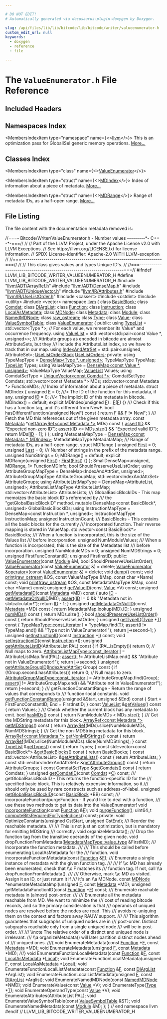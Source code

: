 ```yaml
---

# DO NOT EDIT!
# Automatically generated via docusaurus-plugin-doxygen by Doxygen.

slug: /api/files/lib/lib/bitcode/lib/bitcode/writer/valueenumerator-h
custom_edit_url: null
keywords:
  - doxygen
  - reference
  - file

---
```





# The `ValueEnumerator.h` File Reference

<DoxygenPage pluginConfig={pluginConfig}>



## Included Headers

<IncludesList>
<IncludesListItem
  filePath="llvm/ADT/ArrayRef.h"
  permalink="/docs/api/files/include/include/llvm/include/llvm/adt/arrayref-h"
  isLocal="true" />
<IncludesListItem
  filePath="llvm/ADT/DenseMap.h"
  permalink="/docs/api/files/include/include/llvm/include/llvm/adt/densemap-h"
  isLocal="true" />
<IncludesListItem
  filePath="llvm/ADT/UniqueVector.h"
  permalink="/docs/api/files/include/include/llvm/include/llvm/adt/uniquevector-h"
  isLocal="true" />
<IncludesListItem
  filePath="llvm/IR/Attributes.h"
  permalink="/docs/api/files/include/include/llvm/include/llvm/ir/attributes-h"
  isLocal="true" />
<IncludesListItem
  filePath="llvm/IR/UseListOrder.h"
  permalink="/docs/api/files/include/include/llvm/include/llvm/ir/uselistorder-h"
  isLocal="true" />
<IncludesListItem
  filePath="cassert"
  permalink=""
  isLocal="false" />
<IncludesListItem
  filePath="cstdint"
  permalink=""
  isLocal="false" />
<IncludesListItem
  filePath="utility"
  permalink=""
  isLocal="false" />
<IncludesListItem
  filePath="vector"
  permalink=""
  isLocal="false" />
</IncludesList>

## Namespaces Index

<MembersIndex>

<MembersIndexItem
  type="namespace"
  name={<><a href="/docs/api/namespaces/llvm">llvm</a></>}>
This is an optimization pass for GlobalISel generic memory operations. <a href="/docs/api/namespaces/llvm/#details">More...</a>
</MembersIndexItem>

</MembersIndex>

## Classes Index

<MembersIndex>

<MembersIndexItem
  type="class"
  name={<><a href="/docs/api/classes/llvm/valueenumerator">ValueEnumerator</a></>}>
</MembersIndexItem>

<MembersIndexItem
  type="struct"
  name={<><a href="/docs/api/structs/llvm/valueenumerator/mdindex">MDIndex</a></>}>
Index of information about a piece of metadata. <a href="/docs/api/structs/llvm/valueenumerator/mdindex/#details">More...</a>
</MembersIndexItem>

<MembersIndexItem
  type="struct"
  name={<><a href="/docs/api/structs/llvm/valueenumerator/mdrange">MDRange</a></>}>
Range of metadata IDs, as a half-open range. <a href="/docs/api/structs/llvm/valueenumerator/mdrange/#details">More...</a>
</MembersIndexItem>

</MembersIndex>


## File Listing

The file content with the documentation metadata removed is:

<ProgramListing>

<Link id="l00001" /><CodeLine lineNumber="1"><Highlight kind="comment">//===- Bitcode/Writer/ValueEnumerator.h - Number values ---------&#42;- C++ -&#42;-===//</Highlight><Highlight kind="normal"></Highlight></CodeLine>
<Link id="l00002" /><CodeLine lineNumber="2"><Highlight kind="normal"></Highlight><Highlight kind="comment">//</Highlight><Highlight kind="normal"></Highlight></CodeLine>
<Link id="l00003" /><CodeLine lineNumber="3"><Highlight kind="normal"></Highlight><Highlight kind="comment">// Part of the LLVM Project, under the Apache License v2.0 with LLVM Exceptions.</Highlight><Highlight kind="normal"></Highlight></CodeLine>
<Link id="l00004" /><CodeLine lineNumber="4"><Highlight kind="normal"></Highlight><Highlight kind="comment">// See https://llvm.org/LICENSE.txt for license information.</Highlight><Highlight kind="normal"></Highlight></CodeLine>
<Link id="l00005" /><CodeLine lineNumber="5"><Highlight kind="normal"></Highlight><Highlight kind="comment">// SPDX-License-Identifier: Apache-2.0 WITH LLVM-exception</Highlight><Highlight kind="normal"></Highlight></CodeLine>
<Link id="l00006" /><CodeLine lineNumber="6"><Highlight kind="normal"></Highlight><Highlight kind="comment">//</Highlight><Highlight kind="normal"></Highlight></CodeLine>
<Link id="l00007" /><CodeLine lineNumber="7"><Highlight kind="normal"></Highlight><Highlight kind="comment">//===----------------------------------------------------------------------===//</Highlight><Highlight kind="normal"></Highlight></CodeLine>
<Link id="l00008" /><CodeLine lineNumber="8"><Highlight kind="normal"></Highlight><Highlight kind="comment">//</Highlight><Highlight kind="normal"></Highlight></CodeLine>
<Link id="l00009" /><CodeLine lineNumber="9"><Highlight kind="normal"></Highlight><Highlight kind="comment">// This class gives values and types Unique ID&#39;s.</Highlight><Highlight kind="normal"></Highlight></CodeLine>
<Link id="l00010" /><CodeLine lineNumber="10"><Highlight kind="normal"></Highlight><Highlight kind="comment">//</Highlight><Highlight kind="normal"></Highlight></CodeLine>
<Link id="l00011" /><CodeLine lineNumber="11"><Highlight kind="normal"></Highlight><Highlight kind="comment">//===----------------------------------------------------------------------===//</Highlight><Highlight kind="normal"></Highlight></CodeLine>
<Link id="l00012" /><CodeLine lineNumber="12"><Highlight kind="normal"></Highlight></CodeLine>
<Link id="l00013" /><CodeLine lineNumber="13"><Highlight kind="normal"></Highlight><Highlight kind="preprocessor">#ifndef LLVM&#95;LIB&#95;BITCODE&#95;WRITER&#95;VALUEENUMERATOR&#95;H</Highlight><Highlight kind="normal"></Highlight></CodeLine>
<Link id="l00014" /><CodeLine lineNumber="14"><Highlight kind="normal"></Highlight><Highlight kind="preprocessor">#define LLVM&#95;LIB&#95;BITCODE&#95;WRITER&#95;VALUEENUMERATOR&#95;H</Highlight><Highlight kind="normal"></Highlight></CodeLine>
<Link id="l00015" /><CodeLine lineNumber="15"><Highlight kind="normal"></Highlight></CodeLine>
<Link id="l00016" /><CodeLine lineNumber="16"><Highlight kind="normal"></Highlight><Highlight kind="preprocessor">#include &quot;<a href="/docs/api/files/include/include/llvm/include/llvm/adt/arrayref-h">llvm/ADT/ArrayRef.h</a>&quot;</Highlight><Highlight kind="normal"></Highlight></CodeLine>
<Link id="l00017" /><CodeLine lineNumber="17"><Highlight kind="normal"></Highlight><Highlight kind="preprocessor">#include &quot;<a href="/docs/api/files/include/include/llvm/include/llvm/adt/densemap-h">llvm/ADT/DenseMap.h</a>&quot;</Highlight><Highlight kind="normal"></Highlight></CodeLine>
<Link id="l00018" /><CodeLine lineNumber="18"><Highlight kind="normal"></Highlight><Highlight kind="preprocessor">#include &quot;<a href="/docs/api/files/include/include/llvm/include/llvm/adt/uniquevector-h">llvm/ADT/UniqueVector.h</a>&quot;</Highlight><Highlight kind="normal"></Highlight></CodeLine>
<Link id="l00019" /><CodeLine lineNumber="19"><Highlight kind="normal"></Highlight><Highlight kind="preprocessor">#include &quot;<a href="/docs/api/files/include/include/llvm/include/llvm/ir/attributes-h">llvm/IR/Attributes.h</a>&quot;</Highlight><Highlight kind="normal"></Highlight></CodeLine>
<Link id="l00020" /><CodeLine lineNumber="20"><Highlight kind="normal"></Highlight><Highlight kind="preprocessor">#include &quot;<a href="/docs/api/files/include/include/llvm/include/llvm/ir/uselistorder-h">llvm/IR/UseListOrder.h</a>&quot;</Highlight><Highlight kind="normal"></Highlight></CodeLine>
<Link id="l00021" /><CodeLine lineNumber="21"><Highlight kind="normal"></Highlight><Highlight kind="preprocessor">#include &lt;cassert&gt;</Highlight><Highlight kind="normal"></Highlight></CodeLine>
<Link id="l00022" /><CodeLine lineNumber="22"><Highlight kind="normal"></Highlight><Highlight kind="preprocessor">#include &lt;cstdint&gt;</Highlight><Highlight kind="normal"></Highlight></CodeLine>
<Link id="l00023" /><CodeLine lineNumber="23"><Highlight kind="normal"></Highlight><Highlight kind="preprocessor">#include &lt;utility&gt;</Highlight><Highlight kind="normal"></Highlight></CodeLine>
<Link id="l00024" /><CodeLine lineNumber="24"><Highlight kind="normal"></Highlight><Highlight kind="preprocessor">#include &lt;vector&gt;</Highlight><Highlight kind="normal"></Highlight></CodeLine>
<Link id="l00025" /><CodeLine lineNumber="25"><Highlight kind="normal"></Highlight></CodeLine>
<Link id="l00026" /><CodeLine lineNumber="26"><Highlight kind="normal"></Highlight><Highlight kind="keyword">namespace </Highlight><Highlight kind="normal"><a href="/docs/api/namespaces/llvm">llvm</a> &#123;</Highlight></CodeLine>
<Link id="l00027" /><CodeLine lineNumber="27"><Highlight kind="normal"></Highlight></CodeLine>
<Link id="l00028" /><CodeLine lineNumber="28"><Highlight kind="normal"></Highlight><Highlight kind="keyword">class </Highlight><Highlight kind="normal"><a href="/docs/api/classes/llvm/basicblock">BasicBlock</a>;</Highlight></CodeLine>
<Link id="l00029" /><CodeLine lineNumber="29"><Highlight kind="normal"></Highlight><Highlight kind="keyword">class </Highlight><Highlight kind="normal"><a href="/docs/api/classes/llvm/comdat">Comdat</a>;</Highlight></CodeLine>
<Link id="l00030" /><CodeLine lineNumber="30"><Highlight kind="normal"></Highlight><Highlight kind="keyword">class </Highlight><Highlight kind="normal"><a href="/docs/api/classes/llvm/diarglist">DIArgList</a>;</Highlight></CodeLine>
<Link id="l00031" /><CodeLine lineNumber="31"><Highlight kind="normal"></Highlight><Highlight kind="keyword">class </Highlight><Highlight kind="normal"><a href="/docs/api/classes/llvm/function">Function</a>;</Highlight></CodeLine>
<Link id="l00032" /><CodeLine lineNumber="32"><Highlight kind="normal"></Highlight><Highlight kind="keyword">class </Highlight><Highlight kind="normal"><a href="/docs/api/classes/llvm/instruction">Instruction</a>;</Highlight></CodeLine>
<Link id="l00033" /><CodeLine lineNumber="33"><Highlight kind="normal"></Highlight><Highlight kind="keyword">class </Highlight><Highlight kind="normal"><a href="/docs/api/classes/llvm/localasmetadata">LocalAsMetadata</a>;</Highlight></CodeLine>
<Link id="l00034" /><CodeLine lineNumber="34"><Highlight kind="normal"></Highlight><Highlight kind="keyword">class </Highlight><Highlight kind="normal"><a href="/docs/api/classes/llvm/mdnode">MDNode</a>;</Highlight></CodeLine>
<Link id="l00035" /><CodeLine lineNumber="35"><Highlight kind="normal"></Highlight><Highlight kind="keyword">class </Highlight><Highlight kind="normal"><a href="/docs/api/classes/llvm/metadata">Metadata</a>;</Highlight></CodeLine>
<Link id="l00036" /><CodeLine lineNumber="36"><Highlight kind="normal"></Highlight><Highlight kind="keyword">class </Highlight><Highlight kind="normal"><a href="/docs/api/classes/llvm/module">Module</a>;</Highlight></CodeLine>
<Link id="l00037" /><CodeLine lineNumber="37"><Highlight kind="normal"></Highlight><Highlight kind="keyword">class </Highlight><Highlight kind="normal"><a href="/docs/api/classes/llvm/namedmdnode">NamedMDNode</a>;</Highlight></CodeLine>
<Link id="l00038" /><CodeLine lineNumber="38"><Highlight kind="normal"></Highlight><Highlight kind="keyword">class </Highlight><Highlight kind="normal"><a href="/docs/api/classes/llvm/raw-ostream">raw&#95;ostream</a>;</Highlight></CodeLine>
<Link id="l00039" /><CodeLine lineNumber="39"><Highlight kind="normal"></Highlight><Highlight kind="keyword">class </Highlight><Highlight kind="normal"><a href="/docs/api/classes/llvm/type">Type</a>;</Highlight></CodeLine>
<Link id="l00040" /><CodeLine lineNumber="40"><Highlight kind="normal"></Highlight><Highlight kind="keyword">class </Highlight><Highlight kind="normal"><a href="/docs/api/classes/llvm/value">Value</a>;</Highlight></CodeLine>
<Link id="l00041" /><CodeLine lineNumber="41"><Highlight kind="normal"></Highlight><Highlight kind="keyword">class </Highlight><Highlight kind="normal"><a href="/docs/api/classes/llvm/valuesymboltable">ValueSymbolTable</a>;</Highlight></CodeLine>
<Link id="l00042" /><CodeLine lineNumber="42"><Highlight kind="normal"></Highlight></CodeLine>
<Link id="l00043" /><CodeLine lineNumber="43" lineLink="/docs/api/classes/llvm/valueenumerator"><Highlight kind="normal"></Highlight><Highlight kind="keyword">class </Highlight><Highlight kind="normal"><a href="/docs/api/classes/llvm/valueenumerator/#a943584f0c65b24cfb9cbbca6d86fa75a">ValueEnumerator</a> &#123;</Highlight></CodeLine>
<Link id="l00044" /><CodeLine lineNumber="44"><Highlight kind="normal"></Highlight><Highlight kind="keyword">public</Highlight><Highlight kind="normal">:</Highlight></CodeLine>
<Link id="l00045" /><CodeLine lineNumber="45" lineLink="/docs/api/classes/llvm/valueenumerator/#af1f12b99eeccb9b1dd4472bcefabad1b"><Highlight kind="normal">  </Highlight><Highlight kind="keyword">using </Highlight><Highlight kind="normal"><a href="/docs/api/classes/llvm/valueenumerator/#af1f12b99eeccb9b1dd4472bcefabad1b">TypeList</a> = std::vector&lt;Type &#42;&gt;;</Highlight></CodeLine>
<Link id="l00046" /><CodeLine lineNumber="46"><Highlight kind="normal"></Highlight></CodeLine>
<Link id="l00047" /><CodeLine lineNumber="47"><Highlight kind="normal">  </Highlight><Highlight kind="comment">// For each value, we remember its Value&#42; and occurrence frequency.</Highlight><Highlight kind="normal"></Highlight></CodeLine>
<Link id="l00048" /><CodeLine lineNumber="48" lineLink="/docs/api/classes/llvm/valueenumerator/#a0fe0a0018aa9c5260a799727afa6c079"><Highlight kind="normal">  </Highlight><Highlight kind="keyword">using </Highlight><Highlight kind="normal"><a href="/docs/api/classes/llvm/valueenumerator/#a0fe0a0018aa9c5260a799727afa6c079">ValueList</a> = std::vector&lt;std::pair&lt;const Value &#42;, unsigned&gt;&gt;;</Highlight></CodeLine>
<Link id="l00049" /><CodeLine lineNumber="49"><Highlight kind="normal"></Highlight><Highlight kind="comment"></Highlight></CodeLine>
<Link id="l00050" /><CodeLine lineNumber="50"><Highlight kind="comment">  /// Attribute groups as encoded in bitcode are almost AttributeSets, but they</Highlight></CodeLine>
<Link id="l00051" /><CodeLine lineNumber="51"><Highlight kind="comment">  /// include the AttributeList index, so we have to track that in our map.</Highlight><Highlight kind="normal"></Highlight></CodeLine>
<Link id="l00052" /><CodeLine lineNumber="52" lineLink="/docs/api/classes/llvm/valueenumerator/#af5fc71f83729ad4bf795aa0ef06b2e11"><Highlight kind="normal">  </Highlight><Highlight kind="keyword">using </Highlight><Highlight kind="normal"><a href="/docs/api/classes/llvm/valueenumerator/#af5fc71f83729ad4bf795aa0ef06b2e11">IndexAndAttrSet</a> = std::pair&lt;unsigned, AttributeSet&gt;;</Highlight></CodeLine>
<Link id="l00053" /><CodeLine lineNumber="53"><Highlight kind="normal"></Highlight></CodeLine>
<Link id="l00054" /><CodeLine lineNumber="54" lineLink="/docs/api/classes/llvm/valueenumerator/#a27e5f9f24424e3eb4c56c3531f51dad4"><Highlight kind="normal">  <a href="/docs/api/namespaces/llvm/#a9a43e3984f6c051e29ffdf7b92db894f">UseListOrderStack</a> <a href="/docs/api/classes/llvm/valueenumerator/#a27e5f9f24424e3eb4c56c3531f51dad4">UseListOrders</a>;</Highlight></CodeLine>
<Link id="l00055" /><CodeLine lineNumber="55"><Highlight kind="normal"></Highlight></CodeLine>
<Link id="l00056" /><CodeLine lineNumber="56"><Highlight kind="normal"></Highlight><Highlight kind="keyword">private</Highlight><Highlight kind="normal">:</Highlight></CodeLine>
<Link id="l00057" /><CodeLine lineNumber="57"><Highlight kind="normal">  </Highlight><Highlight kind="keyword">using </Highlight><Highlight kind="normal">TypeMapType = <a href="/docs/api/classes/llvm/densemap">DenseMap&lt;Type &#42;, unsigned&gt;</a>;</Highlight></CodeLine>
<Link id="l00058" /><CodeLine lineNumber="58"><Highlight kind="normal">  TypeMapType TypeMap;</Highlight></CodeLine>
<Link id="l00059" /><CodeLine lineNumber="59"><Highlight kind="normal">  <a href="/docs/api/classes/llvm/valueenumerator/#af1f12b99eeccb9b1dd4472bcefabad1b">TypeList</a> Types;</Highlight></CodeLine>
<Link id="l00060" /><CodeLine lineNumber="60"><Highlight kind="normal"></Highlight></CodeLine>
<Link id="l00061" /><CodeLine lineNumber="61"><Highlight kind="normal">  </Highlight><Highlight kind="keyword">using </Highlight><Highlight kind="normal">ValueMapType = <a href="/docs/api/classes/llvm/densemap">DenseMap&lt;const Value &#42;, unsigned&gt;</a>;</Highlight></CodeLine>
<Link id="l00062" /><CodeLine lineNumber="62"><Highlight kind="normal">  ValueMapType ValueMap;</Highlight></CodeLine>
<Link id="l00063" /><CodeLine lineNumber="63"><Highlight kind="normal">  <a href="/docs/api/classes/llvm/valueenumerator/#a0fe0a0018aa9c5260a799727afa6c079">ValueList</a> Values;</Highlight></CodeLine>
<Link id="l00064" /><CodeLine lineNumber="64"><Highlight kind="normal"></Highlight></CodeLine>
<Link id="l00065" /><CodeLine lineNumber="65"><Highlight kind="normal">  </Highlight><Highlight kind="keyword">using </Highlight><Highlight kind="normal">ComdatSetType = <a href="/docs/api/classes/llvm/uniquevector">UniqueVector&lt;const Comdat &#42;&gt;</a>;</Highlight></CodeLine>
<Link id="l00066" /><CodeLine lineNumber="66"><Highlight kind="normal">  ComdatSetType Comdats;</Highlight></CodeLine>
<Link id="l00067" /><CodeLine lineNumber="67"><Highlight kind="normal"></Highlight></CodeLine>
<Link id="l00068" /><CodeLine lineNumber="68"><Highlight kind="normal">  std::vector&lt;const Metadata &#42;&gt; MDs;</Highlight></CodeLine>
<Link id="l00069" /><CodeLine lineNumber="69"><Highlight kind="normal">  std::vector&lt;const Metadata &#42;&gt; FunctionMDs;</Highlight></CodeLine>
<Link id="l00070" /><CodeLine lineNumber="70"><Highlight kind="normal"></Highlight><Highlight kind="comment"></Highlight></CodeLine>
<Link id="l00071" /><CodeLine lineNumber="71"><Highlight kind="comment">  /// Index of information about a piece of metadata.</Highlight><Highlight kind="normal"></Highlight></CodeLine>
<Link id="l00072" /><CodeLine lineNumber="72"><Highlight kind="normal">  </Highlight><Highlight kind="keyword">struct </Highlight><Highlight kind="normal">MDIndex &#123;</Highlight></CodeLine>
<Link id="l00073" /><CodeLine lineNumber="73"><Highlight kind="normal">    </Highlight><Highlight kind="keywordtype">unsigned</Highlight><Highlight kind="normal"> <a href="/docs/api/files/lib/lib/support/md5-cpp/#a96d73bbd7af15cb1fc38c3f4a3bd82e9">F</a> = 0;  </Highlight><Highlight kind="comment">///&lt; The ID of the function for this metadata, if any.</Highlight><Highlight kind="normal"></Highlight></CodeLine>
<Link id="l00074" /><CodeLine lineNumber="74"><Highlight kind="normal">    </Highlight><Highlight kind="keywordtype">unsigned</Highlight><Highlight kind="normal"> <a href="/docs/api/namespaces/llvm/callingconv/#abdf8cf606905c10634e831390981b0ed">ID</a> = 0; </Highlight><Highlight kind="comment">///&lt; The implicit ID of this metadata in bitcode.</Highlight><Highlight kind="normal"></Highlight></CodeLine>
<Link id="l00075" /><CodeLine lineNumber="75"><Highlight kind="normal"></Highlight></CodeLine>
<Link id="l00076" /><CodeLine lineNumber="76"><Highlight kind="normal">    MDIndex() = </Highlight><Highlight kind="keywordflow">default</Highlight><Highlight kind="normal">;</Highlight></CodeLine>
<Link id="l00077" /><CodeLine lineNumber="77"><Highlight kind="normal">    </Highlight><Highlight kind="keyword">explicit</Highlight><Highlight kind="normal"> MDIndex(</Highlight><Highlight kind="keywordtype">unsigned</Highlight><Highlight kind="normal"> <a href="/docs/api/files/lib/lib/support/md5-cpp/#a96d73bbd7af15cb1fc38c3f4a3bd82e9">F</a>) : <a href="/docs/api/files/lib/lib/support/md5-cpp/#a96d73bbd7af15cb1fc38c3f4a3bd82e9">F</a>(<a href="/docs/api/files/lib/lib/support/md5-cpp/#a96d73bbd7af15cb1fc38c3f4a3bd82e9">F</a>) &#123;&#125;</Highlight></CodeLine>
<Link id="l00078" /><CodeLine lineNumber="78"><Highlight kind="normal"></Highlight><Highlight kind="comment"></Highlight></CodeLine>
<Link id="l00079" /><CodeLine lineNumber="79"><Highlight kind="comment">    /// Check if this has a function tag, and it&#39;s different from NewF.</Highlight><Highlight kind="normal"></Highlight></CodeLine>
<Link id="l00080" /><CodeLine lineNumber="80"><Highlight kind="normal">    </Highlight><Highlight kind="keywordtype">bool</Highlight><Highlight kind="normal"> hasDifferentFunction(</Highlight><Highlight kind="keywordtype">unsigned</Highlight><Highlight kind="normal"> NewF)</Highlight><Highlight kind="keyword"> const </Highlight><Highlight kind="normal">&#123; </Highlight><Highlight kind="keywordflow">return</Highlight><Highlight kind="normal"> <a href="/docs/api/files/lib/lib/support/md5-cpp/#a96d73bbd7af15cb1fc38c3f4a3bd82e9">F</a> &amp;&amp; <a href="/docs/api/files/lib/lib/support/md5-cpp/#a96d73bbd7af15cb1fc38c3f4a3bd82e9">F</a> != NewF; &#125;</Highlight></CodeLine>
<Link id="l00081" /><CodeLine lineNumber="81"><Highlight kind="normal"></Highlight><Highlight kind="comment"></Highlight></CodeLine>
<Link id="l00082" /><CodeLine lineNumber="82"><Highlight kind="comment">    /// Fetch the MD this references out of the given metadata array.</Highlight><Highlight kind="normal"></Highlight></CodeLine>
<Link id="l00083" /><CodeLine lineNumber="83"><Highlight kind="normal">    </Highlight><Highlight kind="keyword">const</Highlight><Highlight kind="normal"> <a href="/docs/api/classes/llvm/metadata">Metadata</a> &#42;<a href="/docs/api/namespaces/llvm/#a73257f51950d9ea50955e3fb9c724a25">get</a>(<a href="/docs/api/classes/llvm/arrayref">ArrayRef&lt;const Metadata &#42;&gt;</a> MDs)</Highlight><Highlight kind="keyword"> const </Highlight><Highlight kind="normal">&#123;</Highlight></CodeLine>
<Link id="l00084" /><CodeLine lineNumber="84"><Highlight kind="normal">      <a href="/docs/api/files/lib/lib/target/lib/target/amdgpu/silowercontrolflow-cpp/#a4868c5d81c5ccc98c47aeab6244346a0">assert</a>(<a href="/docs/api/namespaces/llvm/callingconv/#abdf8cf606905c10634e831390981b0ed">ID</a> &amp;&amp; </Highlight><Highlight kind="stringliteral">&quot;Expected non-zero ID&quot;</Highlight><Highlight kind="normal">);</Highlight></CodeLine>
<Link id="l00085" /><CodeLine lineNumber="85"><Highlight kind="normal">      <a href="/docs/api/files/lib/lib/target/lib/target/amdgpu/silowercontrolflow-cpp/#a4868c5d81c5ccc98c47aeab6244346a0">assert</a>(<a href="/docs/api/namespaces/llvm/callingconv/#abdf8cf606905c10634e831390981b0ed">ID</a> &lt;= MDs.size() &amp;&amp; </Highlight><Highlight kind="stringliteral">&quot;Expected valid ID&quot;</Highlight><Highlight kind="normal">);</Highlight></CodeLine>
<Link id="l00086" /><CodeLine lineNumber="86"><Highlight kind="normal">      </Highlight><Highlight kind="keywordflow">return</Highlight><Highlight kind="normal"> MDs&#91;<a href="/docs/api/namespaces/llvm/callingconv/#abdf8cf606905c10634e831390981b0ed">ID</a> - 1&#93;;</Highlight></CodeLine>
<Link id="l00087" /><CodeLine lineNumber="87"><Highlight kind="normal">    &#125;</Highlight></CodeLine>
<Link id="l00088" /><CodeLine lineNumber="88"><Highlight kind="normal">  &#125;;</Highlight></CodeLine>
<Link id="l00089" /><CodeLine lineNumber="89"><Highlight kind="normal"></Highlight></CodeLine>
<Link id="l00090" /><CodeLine lineNumber="90"><Highlight kind="normal">  </Highlight><Highlight kind="keyword">using </Highlight><Highlight kind="normal">MetadataMapType = <a href="/docs/api/classes/llvm/densemap">DenseMap&lt;const Metadata &#42;, MDIndex&gt;</a>;</Highlight></CodeLine>
<Link id="l00091" /><CodeLine lineNumber="91"><Highlight kind="normal">  MetadataMapType MetadataMap;</Highlight></CodeLine>
<Link id="l00092" /><CodeLine lineNumber="92"><Highlight kind="normal"></Highlight><Highlight kind="comment"></Highlight></CodeLine>
<Link id="l00093" /><CodeLine lineNumber="93"><Highlight kind="comment">  /// Range of metadata IDs, as a half-open range.</Highlight><Highlight kind="normal"></Highlight></CodeLine>
<Link id="l00094" /><CodeLine lineNumber="94"><Highlight kind="normal">  </Highlight><Highlight kind="keyword">struct </Highlight><Highlight kind="normal">MDRange &#123;</Highlight></CodeLine>
<Link id="l00095" /><CodeLine lineNumber="95"><Highlight kind="normal">    </Highlight><Highlight kind="keywordtype">unsigned</Highlight><Highlight kind="normal"> <a href="/docs/api/namespaces/llvm/#a9eb4f5b98b70ee4fab9614ed58282c1fa7fb55ed0b7a30342ba6da306428cae04">First</a> = 0;</Highlight></CodeLine>
<Link id="l00096" /><CodeLine lineNumber="96"><Highlight kind="normal">    </Highlight><Highlight kind="keywordtype">unsigned</Highlight><Highlight kind="normal"> <a href="/docs/api/namespaces/llvm/#ac10d13c57a7adf4a1f140afd5321309bad55b30607c2a9a2616347d6edb789f6b">Last</a> = 0;</Highlight></CodeLine>
<Link id="l00097" /><CodeLine lineNumber="97"><Highlight kind="normal"></Highlight><Highlight kind="comment"></Highlight></CodeLine>
<Link id="l00098" /><CodeLine lineNumber="98"><Highlight kind="comment">    /// Number of strings in the prefix of the metadata range.</Highlight><Highlight kind="normal"></Highlight></CodeLine>
<Link id="l00099" /><CodeLine lineNumber="99"><Highlight kind="normal">    </Highlight><Highlight kind="keywordtype">unsigned</Highlight><Highlight kind="normal"> NumStrings = 0;</Highlight></CodeLine>
<Link id="l00100" /><CodeLine lineNumber="100"><Highlight kind="normal"></Highlight></CodeLine>
<Link id="l00101" /><CodeLine lineNumber="101"><Highlight kind="normal">    MDRange() = </Highlight><Highlight kind="keywordflow">default</Highlight><Highlight kind="normal">;</Highlight></CodeLine>
<Link id="l00102" /><CodeLine lineNumber="102"><Highlight kind="normal">    </Highlight><Highlight kind="keyword">explicit</Highlight><Highlight kind="normal"> MDRange(</Highlight><Highlight kind="keywordtype">unsigned</Highlight><Highlight kind="normal"> <a href="/docs/api/namespaces/llvm/#a9eb4f5b98b70ee4fab9614ed58282c1fa7fb55ed0b7a30342ba6da306428cae04">First</a>) : <a href="/docs/api/namespaces/llvm/#a9eb4f5b98b70ee4fab9614ed58282c1fa7fb55ed0b7a30342ba6da306428cae04">First</a>(<a href="/docs/api/namespaces/llvm/#a9eb4f5b98b70ee4fab9614ed58282c1fa7fb55ed0b7a30342ba6da306428cae04">First</a>) &#123;&#125;</Highlight></CodeLine>
<Link id="l00103" /><CodeLine lineNumber="103"><Highlight kind="normal">  &#125;;</Highlight></CodeLine>
<Link id="l00104" /><CodeLine lineNumber="104"><Highlight kind="normal">  SmallDenseMap&lt;unsigned, MDRange, 1&gt; FunctionMDInfo;</Highlight></CodeLine>
<Link id="l00105" /><CodeLine lineNumber="105"><Highlight kind="normal"></Highlight></CodeLine>
<Link id="l00106" /><CodeLine lineNumber="106"><Highlight kind="normal">  </Highlight><Highlight kind="keywordtype">bool</Highlight><Highlight kind="normal"> ShouldPreserveUseListOrder;</Highlight></CodeLine>
<Link id="l00107" /><CodeLine lineNumber="107"><Highlight kind="normal"></Highlight></CodeLine>
<Link id="l00108" /><CodeLine lineNumber="108"><Highlight kind="normal">  </Highlight><Highlight kind="keyword">using </Highlight><Highlight kind="normal">AttributeGroupMapType = DenseMap&lt;IndexAndAttrSet, unsigned&gt;;</Highlight></CodeLine>
<Link id="l00109" /><CodeLine lineNumber="109"><Highlight kind="normal">  AttributeGroupMapType AttributeGroupMap;</Highlight></CodeLine>
<Link id="l00110" /><CodeLine lineNumber="110"><Highlight kind="normal">  std::vector&lt;IndexAndAttrSet&gt; AttributeGroups;</Highlight></CodeLine>
<Link id="l00111" /><CodeLine lineNumber="111"><Highlight kind="normal"></Highlight></CodeLine>
<Link id="l00112" /><CodeLine lineNumber="112"><Highlight kind="normal">  </Highlight><Highlight kind="keyword">using </Highlight><Highlight kind="normal">AttributeListMapType = DenseMap&lt;AttributeList, unsigned&gt;;</Highlight></CodeLine>
<Link id="l00113" /><CodeLine lineNumber="113"><Highlight kind="normal">  AttributeListMapType AttributeListMap;</Highlight></CodeLine>
<Link id="l00114" /><CodeLine lineNumber="114"><Highlight kind="normal">  std::vector&lt;AttributeList&gt; AttributeLists;</Highlight></CodeLine>
<Link id="l00115" /><CodeLine lineNumber="115"><Highlight kind="normal"></Highlight><Highlight kind="comment"></Highlight></CodeLine>
<Link id="l00116" /><CodeLine lineNumber="116"><Highlight kind="comment">  /// GlobalBasicBlockIDs - This map memoizes the basic block ID&#39;s referenced by</Highlight></CodeLine>
<Link id="l00117" /><CodeLine lineNumber="117"><Highlight kind="comment">  /// the &quot;getGlobalBasicBlockID&quot; method.</Highlight><Highlight kind="normal"></Highlight></CodeLine>
<Link id="l00118" /><CodeLine lineNumber="118"><Highlight kind="normal">  </Highlight><Highlight kind="keyword">mutable</Highlight><Highlight kind="normal"> DenseMap&lt;const BasicBlock&#42;, unsigned&gt; GlobalBasicBlockIDs;</Highlight></CodeLine>
<Link id="l00119" /><CodeLine lineNumber="119"><Highlight kind="normal"></Highlight></CodeLine>
<Link id="l00120" /><CodeLine lineNumber="120"><Highlight kind="normal">  </Highlight><Highlight kind="keyword">using </Highlight><Highlight kind="normal">InstructionMapType = DenseMap&lt;const Instruction &#42;, unsigned&gt;;</Highlight></CodeLine>
<Link id="l00121" /><CodeLine lineNumber="121"><Highlight kind="normal">  InstructionMapType InstructionMap;</Highlight></CodeLine>
<Link id="l00122" /><CodeLine lineNumber="122"><Highlight kind="normal">  </Highlight><Highlight kind="keywordtype">unsigned</Highlight><Highlight kind="normal"> InstructionCount;</Highlight></CodeLine>
<Link id="l00123" /><CodeLine lineNumber="123"><Highlight kind="normal"></Highlight><Highlight kind="comment"></Highlight></CodeLine>
<Link id="l00124" /><CodeLine lineNumber="124"><Highlight kind="comment">  /// BasicBlocks - This contains all the basic blocks for the currently</Highlight></CodeLine>
<Link id="l00125" /><CodeLine lineNumber="125"><Highlight kind="comment">  /// incorporated function.  Their reverse mapping is stored in ValueMap.</Highlight><Highlight kind="normal"></Highlight></CodeLine>
<Link id="l00126" /><CodeLine lineNumber="126"><Highlight kind="normal">  std::vector&lt;const BasicBlock&#42;&gt; BasicBlocks;</Highlight></CodeLine>
<Link id="l00127" /><CodeLine lineNumber="127"><Highlight kind="normal"></Highlight><Highlight kind="comment"></Highlight></CodeLine>
<Link id="l00128" /><CodeLine lineNumber="128"><Highlight kind="comment">  /// When a function is incorporated, this is the size of the Values list</Highlight></CodeLine>
<Link id="l00129" /><CodeLine lineNumber="129"><Highlight kind="comment">  /// before incorporation.</Highlight><Highlight kind="normal"></Highlight></CodeLine>
<Link id="l00130" /><CodeLine lineNumber="130"><Highlight kind="normal">  </Highlight><Highlight kind="keywordtype">unsigned</Highlight><Highlight kind="normal"> NumModuleValues;</Highlight></CodeLine>
<Link id="l00131" /><CodeLine lineNumber="131"><Highlight kind="normal"></Highlight><Highlight kind="comment"></Highlight></CodeLine>
<Link id="l00132" /><CodeLine lineNumber="132"><Highlight kind="comment">  /// When a function is incorporated, this is the size of the Metadatas list</Highlight></CodeLine>
<Link id="l00133" /><CodeLine lineNumber="133"><Highlight kind="comment">  /// before incorporation.</Highlight><Highlight kind="normal"></Highlight></CodeLine>
<Link id="l00134" /><CodeLine lineNumber="134"><Highlight kind="normal">  </Highlight><Highlight kind="keywordtype">unsigned</Highlight><Highlight kind="normal"> NumModuleMDs = 0;</Highlight></CodeLine>
<Link id="l00135" /><CodeLine lineNumber="135"><Highlight kind="normal">  </Highlight><Highlight kind="keywordtype">unsigned</Highlight><Highlight kind="normal"> NumMDStrings = 0;</Highlight></CodeLine>
<Link id="l00136" /><CodeLine lineNumber="136"><Highlight kind="normal"></Highlight></CodeLine>
<Link id="l00137" /><CodeLine lineNumber="137"><Highlight kind="normal">  </Highlight><Highlight kind="keywordtype">unsigned</Highlight><Highlight kind="normal"> FirstFuncConstantID;</Highlight></CodeLine>
<Link id="l00138" /><CodeLine lineNumber="138"><Highlight kind="normal">  </Highlight><Highlight kind="keywordtype">unsigned</Highlight><Highlight kind="normal"> FirstInstID;</Highlight></CodeLine>
<Link id="l00139" /><CodeLine lineNumber="139"><Highlight kind="normal"></Highlight></CodeLine>
<Link id="l00140" /><CodeLine lineNumber="140"><Highlight kind="normal"></Highlight><Highlight kind="keyword">public</Highlight><Highlight kind="normal">:</Highlight></CodeLine>
<Link id="l00141" /><CodeLine lineNumber="141"><Highlight kind="normal">  <a href="/docs/api/classes/llvm/valueenumerator/#a943584f0c65b24cfb9cbbca6d86fa75a">ValueEnumerator</a>(</Highlight><Highlight kind="keyword">const</Highlight><Highlight kind="normal"> <a href="/docs/api/files/lib/lib/codegen/machinecheckdebugify-cpp/#a85892acfa8970627e9bd9c9815f15c25">Module</a> &amp;M, </Highlight><Highlight kind="keywordtype">bool</Highlight><Highlight kind="normal"> ShouldPreserveUseListOrder);</Highlight></CodeLine>
<Link id="l00142" /><CodeLine lineNumber="142" lineLink="/docs/api/classes/llvm/valueenumerator/#aa788a79a456b2782b6eb28355e60ed20"><Highlight kind="normal">  <a href="/docs/api/classes/llvm/valueenumerator/#aa788a79a456b2782b6eb28355e60ed20">ValueEnumerator</a>(</Highlight><Highlight kind="keyword">const</Highlight><Highlight kind="normal"> <a href="/docs/api/classes/llvm/valueenumerator/#a943584f0c65b24cfb9cbbca6d86fa75a">ValueEnumerator</a> &amp;) = </Highlight><Highlight kind="keyword">delete</Highlight><Highlight kind="normal">;</Highlight></CodeLine>
<Link id="l00143" /><CodeLine lineNumber="143" lineLink="/docs/api/classes/llvm/valueenumerator/#add3a39b068cffb1efce95ed3be2ca002"><Highlight kind="normal">  <a href="/docs/api/classes/llvm/valueenumerator/#a943584f0c65b24cfb9cbbca6d86fa75a">ValueEnumerator</a> &amp;<a href="/docs/api/classes/llvm/valueenumerator/#add3a39b068cffb1efce95ed3be2ca002">operator=</a>(</Highlight><Highlight kind="keyword">const</Highlight><Highlight kind="normal"> <a href="/docs/api/classes/llvm/valueenumerator/#a943584f0c65b24cfb9cbbca6d86fa75a">ValueEnumerator</a> &amp;) = </Highlight><Highlight kind="keyword">delete</Highlight><Highlight kind="normal">;</Highlight></CodeLine>
<Link id="l00144" /><CodeLine lineNumber="144"><Highlight kind="normal"></Highlight></CodeLine>
<Link id="l00145" /><CodeLine lineNumber="145"><Highlight kind="normal">  </Highlight><Highlight kind="keywordtype">void</Highlight><Highlight kind="normal"> <a href="/docs/api/classes/llvm/valueenumerator/#ab12a7ef156bf7b362cc00571276f2f1a">dump</a>() </Highlight><Highlight kind="keyword">const</Highlight><Highlight kind="normal">;</Highlight></CodeLine>
<Link id="l00146" /><CodeLine lineNumber="146"><Highlight kind="normal">  </Highlight><Highlight kind="keywordtype">void</Highlight><Highlight kind="normal"> <a href="/docs/api/classes/llvm/valueenumerator/#a29d1924e4ba18c2dcbb6af2582f889a3">print</a>(<a href="/docs/api/classes/llvm/raw-ostream">raw&#95;ostream</a> &amp;OS, </Highlight><Highlight kind="keyword">const</Highlight><Highlight kind="normal"> ValueMapType &amp;Map, </Highlight><Highlight kind="keyword">const</Highlight><Highlight kind="normal"> </Highlight><Highlight kind="keywordtype">char</Highlight><Highlight kind="normal"> &#42;Name) </Highlight><Highlight kind="keyword">const</Highlight><Highlight kind="normal">;</Highlight></CodeLine>
<Link id="l00147" /><CodeLine lineNumber="147"><Highlight kind="normal">  </Highlight><Highlight kind="keywordtype">void</Highlight><Highlight kind="normal"> <a href="/docs/api/classes/llvm/valueenumerator/#a29d1924e4ba18c2dcbb6af2582f889a3">print</a>(<a href="/docs/api/classes/llvm/raw-ostream">raw&#95;ostream</a> &amp;OS, </Highlight><Highlight kind="keyword">const</Highlight><Highlight kind="normal"> MetadataMapType &amp;Map,</Highlight></CodeLine>
<Link id="l00148" /><CodeLine lineNumber="148"><Highlight kind="normal">             </Highlight><Highlight kind="keyword">const</Highlight><Highlight kind="normal"> </Highlight><Highlight kind="keywordtype">char</Highlight><Highlight kind="normal"> &#42;Name) </Highlight><Highlight kind="keyword">const</Highlight><Highlight kind="normal">;</Highlight></CodeLine>
<Link id="l00149" /><CodeLine lineNumber="149"><Highlight kind="normal"></Highlight></CodeLine>
<Link id="l00150" /><CodeLine lineNumber="150"><Highlight kind="normal">  </Highlight><Highlight kind="keywordtype">unsigned</Highlight><Highlight kind="normal"> <a href="/docs/api/classes/llvm/valueenumerator/#aa8995efa03208a92f2a60121c5e1e4f7">getValueID</a>(</Highlight><Highlight kind="keyword">const</Highlight><Highlight kind="normal"> <a href="/docs/api/classes/llvm/value">Value</a> &#42;V) </Highlight><Highlight kind="keyword">const</Highlight><Highlight kind="normal">;</Highlight></CodeLine>
<Link id="l00151" /><CodeLine lineNumber="151"><Highlight kind="normal"></Highlight></CodeLine>
<Link id="l00152" /><CodeLine lineNumber="152" lineLink="/docs/api/classes/llvm/valueenumerator/#a25b2bdd945dcdf12c242c190f25555d7"><Highlight kind="normal">  </Highlight><Highlight kind="keywordtype">unsigned</Highlight><Highlight kind="normal"> <a href="/docs/api/classes/llvm/valueenumerator/#a25b2bdd945dcdf12c242c190f25555d7">getMetadataID</a>(</Highlight><Highlight kind="keyword">const</Highlight><Highlight kind="normal"> <a href="/docs/api/classes/llvm/metadata">Metadata</a> &#42;MD)</Highlight><Highlight kind="keyword"> const </Highlight><Highlight kind="normal">&#123;</Highlight></CodeLine>
<Link id="l00153" /><CodeLine lineNumber="153"><Highlight kind="normal">    </Highlight><Highlight kind="keyword">auto</Highlight><Highlight kind="normal"> <a href="/docs/api/namespaces/llvm/callingconv/#abdf8cf606905c10634e831390981b0ed">ID</a> = <a href="/docs/api/classes/llvm/valueenumerator/#ab12ac70e4fd06132bb14e64da12c6a3b">getMetadataOrNullID</a>(MD);</Highlight></CodeLine>
<Link id="l00154" /><CodeLine lineNumber="154"><Highlight kind="normal">    <a href="/docs/api/files/lib/lib/target/lib/target/amdgpu/silowercontrolflow-cpp/#a4868c5d81c5ccc98c47aeab6244346a0">assert</a>(<a href="/docs/api/namespaces/llvm/callingconv/#abdf8cf606905c10634e831390981b0ed">ID</a> != 0 &amp;&amp; </Highlight><Highlight kind="stringliteral">&quot;Metadata not in slotcalculator!&quot;</Highlight><Highlight kind="normal">);</Highlight></CodeLine>
<Link id="l00155" /><CodeLine lineNumber="155"><Highlight kind="normal">    </Highlight><Highlight kind="keywordflow">return</Highlight><Highlight kind="normal"> <a href="/docs/api/namespaces/llvm/callingconv/#abdf8cf606905c10634e831390981b0ed">ID</a> - 1;</Highlight></CodeLine>
<Link id="l00156" /><CodeLine lineNumber="156"><Highlight kind="normal">  &#125;</Highlight></CodeLine>
<Link id="l00157" /><CodeLine lineNumber="157"><Highlight kind="normal"></Highlight></CodeLine>
<Link id="l00158" /><CodeLine lineNumber="158" lineLink="/docs/api/classes/llvm/valueenumerator/#ab12ac70e4fd06132bb14e64da12c6a3b"><Highlight kind="normal">  </Highlight><Highlight kind="keywordtype">unsigned</Highlight><Highlight kind="normal"> <a href="/docs/api/classes/llvm/valueenumerator/#ab12ac70e4fd06132bb14e64da12c6a3b">getMetadataOrNullID</a>(</Highlight><Highlight kind="keyword">const</Highlight><Highlight kind="normal"> <a href="/docs/api/classes/llvm/metadata">Metadata</a> &#42;MD)</Highlight><Highlight kind="keyword"> const </Highlight><Highlight kind="normal">&#123;</Highlight></CodeLine>
<Link id="l00159" /><CodeLine lineNumber="159"><Highlight kind="normal">    </Highlight><Highlight kind="keywordflow">return</Highlight><Highlight kind="normal"> MetadataMap.lookup(MD).ID;</Highlight></CodeLine>
<Link id="l00160" /><CodeLine lineNumber="160"><Highlight kind="normal">  &#125;</Highlight></CodeLine>
<Link id="l00161" /><CodeLine lineNumber="161"><Highlight kind="normal"></Highlight></CodeLine>
<Link id="l00162" /><CodeLine lineNumber="162" lineLink="/docs/api/classes/llvm/valueenumerator/#ac8bbac7078e77a71361582c9321379bf"><Highlight kind="normal">  </Highlight><Highlight kind="keywordtype">unsigned</Highlight><Highlight kind="normal"> <a href="/docs/api/classes/llvm/valueenumerator/#ac8bbac7078e77a71361582c9321379bf">numMDs</a>()</Highlight><Highlight kind="keyword"> const </Highlight><Highlight kind="normal">&#123; </Highlight><Highlight kind="keywordflow">return</Highlight><Highlight kind="normal"> MDs.size(); &#125;</Highlight></CodeLine>
<Link id="l00163" /><CodeLine lineNumber="163"><Highlight kind="normal"></Highlight></CodeLine>
<Link id="l00164" /><CodeLine lineNumber="164" lineLink="/docs/api/classes/llvm/valueenumerator/#ae5825d8cecd3c5c0d9f76812f1876e8f"><Highlight kind="normal">  </Highlight><Highlight kind="keywordtype">bool</Highlight><Highlight kind="normal"> <a href="/docs/api/classes/llvm/valueenumerator/#ae5825d8cecd3c5c0d9f76812f1876e8f">shouldPreserveUseListOrder</a>()</Highlight><Highlight kind="keyword"> const </Highlight><Highlight kind="normal">&#123; </Highlight><Highlight kind="keywordflow">return</Highlight><Highlight kind="normal"> ShouldPreserveUseListOrder; &#125;</Highlight></CodeLine>
<Link id="l00165" /><CodeLine lineNumber="165"><Highlight kind="normal"></Highlight></CodeLine>
<Link id="l00166" /><CodeLine lineNumber="166" lineLink="/docs/api/classes/llvm/valueenumerator/#a11b9e986e58deb839cfdbb43d1ea7119"><Highlight kind="normal">  </Highlight><Highlight kind="keywordtype">unsigned</Highlight><Highlight kind="normal"> <a href="/docs/api/classes/llvm/valueenumerator/#a11b9e986e58deb839cfdbb43d1ea7119">getTypeID</a>(<a href="/docs/api/classes/llvm/type">Type</a> &#42;<a href="/docs/api/files/lib/lib/target/lib/target/mips/mips16isellowering-cpp/#a0acb682b8260ab1c60b918599864e2e5">T</a>)</Highlight><Highlight kind="keyword"> const </Highlight><Highlight kind="normal">&#123;</Highlight></CodeLine>
<Link id="l00167" /><CodeLine lineNumber="167"><Highlight kind="normal">    <a href="/docs/api/classes/llvm/densemapbase/#a5784c312872bef21d9344dae0a0e8fc0">TypeMapType::const&#95;iterator</a> <a href="/docs/api/files/lib/lib/support/md5-cpp/#ac0eafdc9ee161b71e7af98af736952fd">I</a> = TypeMap.find(<a href="/docs/api/files/lib/lib/target/lib/target/mips/mips16isellowering-cpp/#a0acb682b8260ab1c60b918599864e2e5">T</a>);</Highlight></CodeLine>
<Link id="l00168" /><CodeLine lineNumber="168"><Highlight kind="normal">    <a href="/docs/api/files/lib/lib/target/lib/target/amdgpu/silowercontrolflow-cpp/#a4868c5d81c5ccc98c47aeab6244346a0">assert</a>(<a href="/docs/api/files/lib/lib/support/md5-cpp/#ac0eafdc9ee161b71e7af98af736952fd">I</a> != TypeMap.end() &amp;&amp; </Highlight><Highlight kind="stringliteral">&quot;Type not in ValueEnumerator!&quot;</Highlight><Highlight kind="normal">);</Highlight></CodeLine>
<Link id="l00169" /><CodeLine lineNumber="169"><Highlight kind="normal">    </Highlight><Highlight kind="keywordflow">return</Highlight><Highlight kind="normal"> <a href="/docs/api/files/lib/lib/support/md5-cpp/#ac0eafdc9ee161b71e7af98af736952fd">I</a>-&gt;second-1;</Highlight></CodeLine>
<Link id="l00170" /><CodeLine lineNumber="170"><Highlight kind="normal">  &#125;</Highlight></CodeLine>
<Link id="l00171" /><CodeLine lineNumber="171"><Highlight kind="normal"></Highlight></CodeLine>
<Link id="l00172" /><CodeLine lineNumber="172"><Highlight kind="normal">  </Highlight><Highlight kind="keywordtype">unsigned</Highlight><Highlight kind="normal"> <a href="/docs/api/classes/llvm/valueenumerator/#a5508ff6840940dced6b0e976fe7f9d90">getInstructionID</a>(</Highlight><Highlight kind="keyword">const</Highlight><Highlight kind="normal"> <a href="/docs/api/classes/llvm/instruction">Instruction</a> &#42;<a href="/docs/api/files/lib/lib/support/md5-cpp/#ac0eafdc9ee161b71e7af98af736952fd">I</a>) </Highlight><Highlight kind="keyword">const</Highlight><Highlight kind="normal">;</Highlight></CodeLine>
<Link id="l00173" /><CodeLine lineNumber="173"><Highlight kind="normal">  </Highlight><Highlight kind="keywordtype">void</Highlight><Highlight kind="normal"> <a href="/docs/api/classes/llvm/valueenumerator/#ac60b56471e50c15103d54d2352b0549a">setInstructionID</a>(</Highlight><Highlight kind="keyword">const</Highlight><Highlight kind="normal"> <a href="/docs/api/classes/llvm/instruction">Instruction</a> &#42;<a href="/docs/api/files/lib/lib/support/md5-cpp/#ac0eafdc9ee161b71e7af98af736952fd">I</a>);</Highlight></CodeLine>
<Link id="l00174" /><CodeLine lineNumber="174"><Highlight kind="normal"></Highlight></CodeLine>
<Link id="l00175" /><CodeLine lineNumber="175" lineLink="/docs/api/classes/llvm/valueenumerator/#a62665f1ab639a21566eb89d827446efc"><Highlight kind="normal">  </Highlight><Highlight kind="keywordtype">unsigned</Highlight><Highlight kind="normal"> <a href="/docs/api/classes/llvm/valueenumerator/#a62665f1ab639a21566eb89d827446efc">getAttributeListID</a>(AttributeList PAL)</Highlight><Highlight kind="keyword"> const </Highlight><Highlight kind="normal">&#123;</Highlight></CodeLine>
<Link id="l00176" /><CodeLine lineNumber="176"><Highlight kind="normal">    </Highlight><Highlight kind="keywordflow">if</Highlight><Highlight kind="normal"> (PAL.isEmpty()) </Highlight><Highlight kind="keywordflow">return</Highlight><Highlight kind="normal"> 0;  </Highlight><Highlight kind="comment">// Null maps to zero.</Highlight><Highlight kind="normal"></Highlight></CodeLine>
<Link id="l00177" /><CodeLine lineNumber="177"><Highlight kind="normal">    <a href="/docs/api/classes/llvm/densemapbase/#a5784c312872bef21d9344dae0a0e8fc0">AttributeListMapType::const&#95;iterator</a> <a href="/docs/api/files/lib/lib/support/md5-cpp/#ac0eafdc9ee161b71e7af98af736952fd">I</a> = AttributeListMap.find(PAL);</Highlight></CodeLine>
<Link id="l00178" /><CodeLine lineNumber="178"><Highlight kind="normal">    <a href="/docs/api/files/lib/lib/target/lib/target/amdgpu/silowercontrolflow-cpp/#a4868c5d81c5ccc98c47aeab6244346a0">assert</a>(<a href="/docs/api/files/lib/lib/support/md5-cpp/#ac0eafdc9ee161b71e7af98af736952fd">I</a> != AttributeListMap.end() &amp;&amp; </Highlight><Highlight kind="stringliteral">&quot;Attribute not in ValueEnumerator!&quot;</Highlight><Highlight kind="normal">);</Highlight></CodeLine>
<Link id="l00179" /><CodeLine lineNumber="179"><Highlight kind="normal">    </Highlight><Highlight kind="keywordflow">return</Highlight><Highlight kind="normal"> <a href="/docs/api/files/lib/lib/support/md5-cpp/#ac0eafdc9ee161b71e7af98af736952fd">I</a>-&gt;second;</Highlight></CodeLine>
<Link id="l00180" /><CodeLine lineNumber="180"><Highlight kind="normal">  &#125;</Highlight></CodeLine>
<Link id="l00181" /><CodeLine lineNumber="181"><Highlight kind="normal"></Highlight></CodeLine>
<Link id="l00182" /><CodeLine lineNumber="182" lineLink="/docs/api/classes/llvm/valueenumerator/#a8cf159002e0149edd7556094a1588591"><Highlight kind="normal">  </Highlight><Highlight kind="keywordtype">unsigned</Highlight><Highlight kind="normal"> <a href="/docs/api/classes/llvm/valueenumerator/#a8cf159002e0149edd7556094a1588591">getAttributeGroupID</a>(<a href="/docs/api/classes/llvm/valueenumerator/#af5fc71f83729ad4bf795aa0ef06b2e11">IndexAndAttrSet</a> Group)</Highlight><Highlight kind="keyword"> const </Highlight><Highlight kind="normal">&#123;</Highlight></CodeLine>
<Link id="l00183" /><CodeLine lineNumber="183"><Highlight kind="normal">    </Highlight><Highlight kind="keywordflow">if</Highlight><Highlight kind="normal"> (!Group.second.hasAttributes())</Highlight></CodeLine>
<Link id="l00184" /><CodeLine lineNumber="184"><Highlight kind="normal">      </Highlight><Highlight kind="keywordflow">return</Highlight><Highlight kind="normal"> 0; </Highlight><Highlight kind="comment">// Null maps to zero.</Highlight><Highlight kind="normal"></Highlight></CodeLine>
<Link id="l00185" /><CodeLine lineNumber="185"><Highlight kind="normal">    <a href="/docs/api/classes/llvm/densemapbase/#a5784c312872bef21d9344dae0a0e8fc0">AttributeGroupMapType::const&#95;iterator</a> <a href="/docs/api/files/lib/lib/support/md5-cpp/#ac0eafdc9ee161b71e7af98af736952fd">I</a> = AttributeGroupMap.find(Group);</Highlight></CodeLine>
<Link id="l00186" /><CodeLine lineNumber="186"><Highlight kind="normal">    <a href="/docs/api/files/lib/lib/target/lib/target/amdgpu/silowercontrolflow-cpp/#a4868c5d81c5ccc98c47aeab6244346a0">assert</a>(<a href="/docs/api/files/lib/lib/support/md5-cpp/#ac0eafdc9ee161b71e7af98af736952fd">I</a> != AttributeGroupMap.end() &amp;&amp; </Highlight><Highlight kind="stringliteral">&quot;Attribute not in ValueEnumerator!&quot;</Highlight><Highlight kind="normal">);</Highlight></CodeLine>
<Link id="l00187" /><CodeLine lineNumber="187"><Highlight kind="normal">    </Highlight><Highlight kind="keywordflow">return</Highlight><Highlight kind="normal"> <a href="/docs/api/files/lib/lib/support/md5-cpp/#ac0eafdc9ee161b71e7af98af736952fd">I</a>-&gt;second;</Highlight></CodeLine>
<Link id="l00188" /><CodeLine lineNumber="188"><Highlight kind="normal">  &#125;</Highlight></CodeLine>
<Link id="l00189" /><CodeLine lineNumber="189"><Highlight kind="normal"></Highlight><Highlight kind="comment"></Highlight></CodeLine>
<Link id="l00190" /><CodeLine lineNumber="190"><Highlight kind="comment">  /// getFunctionConstantRange - Return the range of values that corresponds to</Highlight></CodeLine>
<Link id="l00191" /><CodeLine lineNumber="191"><Highlight kind="comment">  /// function-local constants.</Highlight><Highlight kind="normal"></Highlight></CodeLine>
<Link id="l00192" /><CodeLine lineNumber="192" lineLink="/docs/api/classes/llvm/valueenumerator/#a72bb86567504661cc89bc6ef6ba11d35"><Highlight kind="normal">  </Highlight><Highlight kind="keywordtype">void</Highlight><Highlight kind="normal"> <a href="/docs/api/classes/llvm/valueenumerator/#a72bb86567504661cc89bc6ef6ba11d35">getFunctionConstantRange</a>(</Highlight><Highlight kind="keywordtype">unsigned</Highlight><Highlight kind="normal"> &amp;Start, </Highlight><Highlight kind="keywordtype">unsigned</Highlight><Highlight kind="normal"> &amp;End)</Highlight><Highlight kind="keyword"> const </Highlight><Highlight kind="normal">&#123;</Highlight></CodeLine>
<Link id="l00193" /><CodeLine lineNumber="193"><Highlight kind="normal">    Start = FirstFuncConstantID;</Highlight></CodeLine>
<Link id="l00194" /><CodeLine lineNumber="194"><Highlight kind="normal">    End = FirstInstID;</Highlight></CodeLine>
<Link id="l00195" /><CodeLine lineNumber="195"><Highlight kind="normal">  &#125;</Highlight></CodeLine>
<Link id="l00196" /><CodeLine lineNumber="196"><Highlight kind="normal"></Highlight></CodeLine>
<Link id="l00197" /><CodeLine lineNumber="197" lineLink="/docs/api/classes/llvm/valueenumerator/#ab8cb7b0aca5c341264be5b60fdd31a08"><Highlight kind="normal">  </Highlight><Highlight kind="keyword">const</Highlight><Highlight kind="normal"> <a href="/docs/api/classes/llvm/valueenumerator/#a0fe0a0018aa9c5260a799727afa6c079">ValueList</a> &amp;<a href="/docs/api/classes/llvm/valueenumerator/#ab8cb7b0aca5c341264be5b60fdd31a08">getValues</a>()</Highlight><Highlight kind="keyword"> const </Highlight><Highlight kind="normal">&#123; </Highlight><Highlight kind="keywordflow">return</Highlight><Highlight kind="normal"> Values; &#125;</Highlight></CodeLine>
<Link id="l00198" /><CodeLine lineNumber="198"><Highlight kind="normal"></Highlight><Highlight kind="comment"></Highlight></CodeLine>
<Link id="l00199" /><CodeLine lineNumber="199"><Highlight kind="comment">  /// Check whether the current block has any metadata to emit.</Highlight><Highlight kind="normal"></Highlight></CodeLine>
<Link id="l00200" /><CodeLine lineNumber="200" lineLink="/docs/api/classes/llvm/valueenumerator/#a92dcc85a07df47f111ec62d6f736d0d6"><Highlight kind="normal">  </Highlight><Highlight kind="keywordtype">bool</Highlight><Highlight kind="normal"> <a href="/docs/api/classes/llvm/valueenumerator/#a92dcc85a07df47f111ec62d6f736d0d6">hasMDs</a>()</Highlight><Highlight kind="keyword"> const </Highlight><Highlight kind="normal">&#123; </Highlight><Highlight kind="keywordflow">return</Highlight><Highlight kind="normal"> NumModuleMDs &lt; MDs.size(); &#125;</Highlight></CodeLine>
<Link id="l00201" /><CodeLine lineNumber="201"><Highlight kind="normal"></Highlight><Highlight kind="comment"></Highlight></CodeLine>
<Link id="l00202" /><CodeLine lineNumber="202"><Highlight kind="comment">  /// Get the MDString metadata for this block.</Highlight><Highlight kind="normal"></Highlight></CodeLine>
<Link id="l00203" /><CodeLine lineNumber="203" lineLink="/docs/api/classes/llvm/valueenumerator/#af3c334aa19a2653c2248e16fdbf7baa5"><Highlight kind="normal">  <a href="/docs/api/classes/llvm/arrayref">ArrayRef&lt;const Metadata &#42;&gt;</a> <a href="/docs/api/classes/llvm/valueenumerator/#af3c334aa19a2653c2248e16fdbf7baa5">getMDStrings</a>()</Highlight><Highlight kind="keyword"> const </Highlight><Highlight kind="normal">&#123;</Highlight></CodeLine>
<Link id="l00204" /><CodeLine lineNumber="204"><Highlight kind="normal">    </Highlight><Highlight kind="keywordflow">return</Highlight><Highlight kind="normal"> <a href="/docs/api/namespaces/llvm/#ab9c6b351507d3c0730f4290919d43a12">ArrayRef</a>(MDs).slice(NumModuleMDs, NumMDStrings);</Highlight></CodeLine>
<Link id="l00205" /><CodeLine lineNumber="205"><Highlight kind="normal">  &#125;</Highlight></CodeLine>
<Link id="l00206" /><CodeLine lineNumber="206"><Highlight kind="normal"></Highlight><Highlight kind="comment"></Highlight></CodeLine>
<Link id="l00207" /><CodeLine lineNumber="207"><Highlight kind="comment">  /// Get the non-MDString metadata for this block.</Highlight><Highlight kind="normal"></Highlight></CodeLine>
<Link id="l00208" /><CodeLine lineNumber="208" lineLink="/docs/api/classes/llvm/valueenumerator/#a326b5159ef65b6cb7ed7e3a6e4d5655f"><Highlight kind="normal">  <a href="/docs/api/classes/llvm/arrayref">ArrayRef&lt;const Metadata &#42;&gt;</a> <a href="/docs/api/classes/llvm/valueenumerator/#a326b5159ef65b6cb7ed7e3a6e4d5655f">getNonMDStrings</a>()</Highlight><Highlight kind="keyword"> const </Highlight><Highlight kind="normal">&#123;</Highlight></CodeLine>
<Link id="l00209" /><CodeLine lineNumber="209"><Highlight kind="normal">    </Highlight><Highlight kind="keywordflow">return</Highlight><Highlight kind="normal"> <a href="/docs/api/namespaces/llvm/#ab9c6b351507d3c0730f4290919d43a12">ArrayRef</a>(MDs).slice(NumModuleMDs).slice(NumMDStrings);</Highlight></CodeLine>
<Link id="l00210" /><CodeLine lineNumber="210"><Highlight kind="normal">  &#125;</Highlight></CodeLine>
<Link id="l00211" /><CodeLine lineNumber="211"><Highlight kind="normal"></Highlight></CodeLine>
<Link id="l00212" /><CodeLine lineNumber="212" lineLink="/docs/api/classes/llvm/valueenumerator/#af6d16622dd1f8f0b633ada0de7364731"><Highlight kind="normal">  </Highlight><Highlight kind="keyword">const</Highlight><Highlight kind="normal"> <a href="/docs/api/classes/llvm/valueenumerator/#af1f12b99eeccb9b1dd4472bcefabad1b">TypeList</a> &amp;<a href="/docs/api/classes/llvm/valueenumerator/#af6d16622dd1f8f0b633ada0de7364731">getTypes</a>()</Highlight><Highlight kind="keyword"> const </Highlight><Highlight kind="normal">&#123; </Highlight><Highlight kind="keywordflow">return</Highlight><Highlight kind="normal"> Types; &#125;</Highlight></CodeLine>
<Link id="l00213" /><CodeLine lineNumber="213"><Highlight kind="normal"></Highlight></CodeLine>
<Link id="l00214" /><CodeLine lineNumber="214" lineLink="/docs/api/classes/llvm/valueenumerator/#ac739aae0bdbabbf9fd1a43e4f4d4cc63"><Highlight kind="normal">  </Highlight><Highlight kind="keyword">const</Highlight><Highlight kind="normal"> std::vector&lt;const BasicBlock&#42;&gt; &amp;<a href="/docs/api/classes/llvm/valueenumerator/#ac739aae0bdbabbf9fd1a43e4f4d4cc63">getBasicBlocks</a>()</Highlight><Highlight kind="keyword"> const </Highlight><Highlight kind="normal">&#123;</Highlight></CodeLine>
<Link id="l00215" /><CodeLine lineNumber="215"><Highlight kind="normal">    </Highlight><Highlight kind="keywordflow">return</Highlight><Highlight kind="normal"> BasicBlocks;</Highlight></CodeLine>
<Link id="l00216" /><CodeLine lineNumber="216"><Highlight kind="normal">  &#125;</Highlight></CodeLine>
<Link id="l00217" /><CodeLine lineNumber="217"><Highlight kind="normal"></Highlight></CodeLine>
<Link id="l00218" /><CodeLine lineNumber="218" lineLink="/docs/api/classes/llvm/valueenumerator/#acde174184274dbc2a497e51a22c6172e"><Highlight kind="normal">  </Highlight><Highlight kind="keyword">const</Highlight><Highlight kind="normal"> std::vector&lt;AttributeList&gt; &amp;<a href="/docs/api/classes/llvm/valueenumerator/#acde174184274dbc2a497e51a22c6172e">getAttributeLists</a>()</Highlight><Highlight kind="keyword"> const </Highlight><Highlight kind="normal">&#123; </Highlight><Highlight kind="keywordflow">return</Highlight><Highlight kind="normal"> AttributeLists; &#125;</Highlight></CodeLine>
<Link id="l00219" /><CodeLine lineNumber="219"><Highlight kind="normal"></Highlight></CodeLine>
<Link id="l00220" /><CodeLine lineNumber="220" lineLink="/docs/api/classes/llvm/valueenumerator/#ab31e06173d50f7ea79d89811c424b650"><Highlight kind="normal">  </Highlight><Highlight kind="keyword">const</Highlight><Highlight kind="normal"> std::vector&lt;IndexAndAttrSet&gt; &amp;<a href="/docs/api/classes/llvm/valueenumerator/#ab31e06173d50f7ea79d89811c424b650">getAttributeGroups</a>()</Highlight><Highlight kind="keyword"> const </Highlight><Highlight kind="normal">&#123;</Highlight></CodeLine>
<Link id="l00221" /><CodeLine lineNumber="221"><Highlight kind="normal">    </Highlight><Highlight kind="keywordflow">return</Highlight><Highlight kind="normal"> AttributeGroups;</Highlight></CodeLine>
<Link id="l00222" /><CodeLine lineNumber="222"><Highlight kind="normal">  &#125;</Highlight></CodeLine>
<Link id="l00223" /><CodeLine lineNumber="223"><Highlight kind="normal"></Highlight></CodeLine>
<Link id="l00224" /><CodeLine lineNumber="224" lineLink="/docs/api/classes/llvm/valueenumerator/#aee712c8c8a1459cbcee91900c8c984d2"><Highlight kind="normal">  </Highlight><Highlight kind="keyword">const</Highlight><Highlight kind="normal"> ComdatSetType &amp;<a href="/docs/api/classes/llvm/valueenumerator/#aee712c8c8a1459cbcee91900c8c984d2">getComdats</a>()</Highlight><Highlight kind="keyword"> const </Highlight><Highlight kind="normal">&#123; </Highlight><Highlight kind="keywordflow">return</Highlight><Highlight kind="normal"> Comdats; &#125;</Highlight></CodeLine>
<Link id="l00225" /><CodeLine lineNumber="225"><Highlight kind="normal">  </Highlight><Highlight kind="keywordtype">unsigned</Highlight><Highlight kind="normal"> <a href="/docs/api/classes/llvm/valueenumerator/#aa3af8c9852371a303793dc10bf5f6b6c">getComdatID</a>(</Highlight><Highlight kind="keyword">const</Highlight><Highlight kind="normal"> <a href="/docs/api/classes/llvm/comdat">Comdat</a> &#42;<a href="/docs/api/namespaces/llvm/callingconv/#ac6aa1387c4375260e2468eb5a77fdb4cafd841a49aec1539bc88abc8ff9e170fb">C</a>) </Highlight><Highlight kind="keyword">const</Highlight><Highlight kind="normal">;</Highlight></CodeLine>
<Link id="l00226" /><CodeLine lineNumber="226"><Highlight kind="normal"></Highlight><Highlight kind="comment"></Highlight></CodeLine>
<Link id="l00227" /><CodeLine lineNumber="227"><Highlight kind="comment">  /// getGlobalBasicBlockID - This returns the function-specific ID for the</Highlight></CodeLine>
<Link id="l00228" /><CodeLine lineNumber="228"><Highlight kind="comment">  /// specified basic block.  This is relatively expensive information, so it</Highlight></CodeLine>
<Link id="l00229" /><CodeLine lineNumber="229"><Highlight kind="comment">  /// should only be used by rare constructs such as address-of-label.</Highlight><Highlight kind="normal"></Highlight></CodeLine>
<Link id="l00230" /><CodeLine lineNumber="230"><Highlight kind="normal">  </Highlight><Highlight kind="keywordtype">unsigned</Highlight><Highlight kind="normal"> <a href="/docs/api/classes/llvm/valueenumerator/#ac26f6dabdd4fbb3288de35fce6b62422">getGlobalBasicBlockID</a>(</Highlight><Highlight kind="keyword">const</Highlight><Highlight kind="normal"> <a href="/docs/api/classes/llvm/basicblock">BasicBlock</a> &#42;BB) </Highlight><Highlight kind="keyword">const</Highlight><Highlight kind="normal">;</Highlight></CodeLine>
<Link id="l00231" /><CodeLine lineNumber="231"><Highlight kind="normal"></Highlight><Highlight kind="comment"></Highlight></CodeLine>
<Link id="l00232" /><CodeLine lineNumber="232"><Highlight kind="comment">  /// incorporateFunction/purgeFunction - If you&#39;d like to deal with a function,</Highlight></CodeLine>
<Link id="l00233" /><CodeLine lineNumber="233"><Highlight kind="comment">  /// use these two methods to get its data into the ValueEnumerator!</Highlight><Highlight kind="normal"></Highlight></CodeLine>
<Link id="l00234" /><CodeLine lineNumber="234"><Highlight kind="normal">  </Highlight><Highlight kind="keywordtype">void</Highlight><Highlight kind="normal"> <a href="/docs/api/classes/llvm/valueenumerator/#a65f17f248759abd6b10991fba10a0a59">incorporateFunction</a>(</Highlight><Highlight kind="keyword">const</Highlight><Highlight kind="normal"> <a href="/docs/api/classes/llvm/function">Function</a> &amp;<a href="/docs/api/files/lib/lib/support/md5-cpp/#a96d73bbd7af15cb1fc38c3f4a3bd82e9">F</a>);</Highlight></CodeLine>
<Link id="l00235" /><CodeLine lineNumber="235"><Highlight kind="normal"></Highlight></CodeLine>
<Link id="l00236" /><CodeLine lineNumber="236"><Highlight kind="normal">  </Highlight><Highlight kind="keywordtype">void</Highlight><Highlight kind="normal"> <a href="/docs/api/classes/llvm/valueenumerator/#ae809efbf4c13847ac23b06f2228427f1">purgeFunction</a>();</Highlight></CodeLine>
<Link id="l00237" /><CodeLine lineNumber="237"><Highlight kind="normal">  uint64&#95;t <a href="/docs/api/classes/llvm/valueenumerator/#aa64b4492783129ceac44b1cb75eaaac5">computeBitsRequiredForTypeIndices</a>() </Highlight><Highlight kind="keyword">const</Highlight><Highlight kind="normal">;</Highlight></CodeLine>
<Link id="l00238" /><CodeLine lineNumber="238"><Highlight kind="normal"></Highlight></CodeLine>
<Link id="l00239" /><CodeLine lineNumber="239"><Highlight kind="normal"></Highlight><Highlight kind="keyword">private</Highlight><Highlight kind="normal">:</Highlight></CodeLine>
<Link id="l00240" /><CodeLine lineNumber="240"><Highlight kind="normal">  </Highlight><Highlight kind="keywordtype">void</Highlight><Highlight kind="normal"> OptimizeConstants(</Highlight><Highlight kind="keywordtype">unsigned</Highlight><Highlight kind="normal"> CstStart, </Highlight><Highlight kind="keywordtype">unsigned</Highlight><Highlight kind="normal"> CstEnd);</Highlight></CodeLine>
<Link id="l00241" /><CodeLine lineNumber="241"><Highlight kind="normal"></Highlight><Highlight kind="comment"></Highlight></CodeLine>
<Link id="l00242" /><CodeLine lineNumber="242"><Highlight kind="comment">  /// Reorder the reachable metadata.</Highlight></CodeLine>
<Link id="l00243" /><CodeLine lineNumber="243"><Highlight kind="comment">  ///</Highlight></CodeLine>
<Link id="l00244" /><CodeLine lineNumber="244"><Highlight kind="comment">  /// This is not just an optimization, but is mandatory for emitting MDString</Highlight></CodeLine>
<Link id="l00245" /><CodeLine lineNumber="245"><Highlight kind="comment">  /// correctly.</Highlight><Highlight kind="normal"></Highlight></CodeLine>
<Link id="l00246" /><CodeLine lineNumber="246"><Highlight kind="normal">  </Highlight><Highlight kind="keywordtype">void</Highlight><Highlight kind="normal"> organizeMetadata();</Highlight></CodeLine>
<Link id="l00247" /><CodeLine lineNumber="247"><Highlight kind="normal"></Highlight><Highlight kind="comment"></Highlight></CodeLine>
<Link id="l00248" /><CodeLine lineNumber="248"><Highlight kind="comment">  /// Drop the function tag from the transitive operands of the given node.</Highlight><Highlight kind="normal"></Highlight></CodeLine>
<Link id="l00249" /><CodeLine lineNumber="249"><Highlight kind="normal">  </Highlight><Highlight kind="keywordtype">void</Highlight><Highlight kind="normal"> dropFunctionFromMetadata(<a href="/docs/api/classes/llvm/densemapbase/#ab3749c7aa991a9067aa4d209d0f9191f">MetadataMapType::value&#95;type</a> &amp;FirstMD);</Highlight></CodeLine>
<Link id="l00250" /><CodeLine lineNumber="250"><Highlight kind="normal"></Highlight><Highlight kind="comment"></Highlight></CodeLine>
<Link id="l00251" /><CodeLine lineNumber="251"><Highlight kind="comment">  /// Incorporate the function metadata.</Highlight></CodeLine>
<Link id="l00252" /><CodeLine lineNumber="252"><Highlight kind="comment">  ///</Highlight></CodeLine>
<Link id="l00253" /><CodeLine lineNumber="253"><Highlight kind="comment">  /// This should be called before enumerating LocalAsMetadata for the</Highlight></CodeLine>
<Link id="l00254" /><CodeLine lineNumber="254"><Highlight kind="comment">  /// function.</Highlight><Highlight kind="normal"></Highlight></CodeLine>
<Link id="l00255" /><CodeLine lineNumber="255"><Highlight kind="normal">  </Highlight><Highlight kind="keywordtype">void</Highlight><Highlight kind="normal"> incorporateFunctionMetadata(</Highlight><Highlight kind="keyword">const</Highlight><Highlight kind="normal"> <a href="/docs/api/classes/llvm/function">Function</a> &amp;<a href="/docs/api/files/lib/lib/support/md5-cpp/#a96d73bbd7af15cb1fc38c3f4a3bd82e9">F</a>);</Highlight></CodeLine>
<Link id="l00256" /><CodeLine lineNumber="256"><Highlight kind="normal"></Highlight><Highlight kind="comment"></Highlight></CodeLine>
<Link id="l00257" /><CodeLine lineNumber="257"><Highlight kind="comment">  /// Enumerate a single instance of metadata with the given function tag.</Highlight></CodeLine>
<Link id="l00258" /><CodeLine lineNumber="258"><Highlight kind="comment">  ///</Highlight></CodeLine>
<Link id="l00259" /><CodeLine lineNumber="259"><Highlight kind="comment">  /// If \\c MD has already been enumerated, check that \\c F matches its</Highlight></CodeLine>
<Link id="l00260" /><CodeLine lineNumber="260"><Highlight kind="comment">  /// function tag.  If not, call \\a dropFunctionFromMetadata().</Highlight></CodeLine>
<Link id="l00261" /><CodeLine lineNumber="261"><Highlight kind="comment">  ///</Highlight></CodeLine>
<Link id="l00262" /><CodeLine lineNumber="262"><Highlight kind="comment">  /// Otherwise, mark \\c MD as visited.  Assign it an ID, or just return it if</Highlight></CodeLine>
<Link id="l00263" /><CodeLine lineNumber="263"><Highlight kind="comment">  /// it&#39;s an \\a MDNode.</Highlight><Highlight kind="normal"></Highlight></CodeLine>
<Link id="l00264" /><CodeLine lineNumber="264"><Highlight kind="normal">  </Highlight><Highlight kind="keyword">const</Highlight><Highlight kind="normal"> <a href="/docs/api/classes/llvm/mdnode">MDNode</a> &#42;enumerateMetadataImpl(</Highlight><Highlight kind="keywordtype">unsigned</Highlight><Highlight kind="normal"> <a href="/docs/api/files/lib/lib/support/md5-cpp/#a96d73bbd7af15cb1fc38c3f4a3bd82e9">F</a>, </Highlight><Highlight kind="keyword">const</Highlight><Highlight kind="normal"> <a href="/docs/api/classes/llvm/metadata">Metadata</a> &#42;MD);</Highlight></CodeLine>
<Link id="l00265" /><CodeLine lineNumber="265"><Highlight kind="normal"></Highlight></CodeLine>
<Link id="l00266" /><CodeLine lineNumber="266"><Highlight kind="normal">  </Highlight><Highlight kind="keywordtype">unsigned</Highlight><Highlight kind="normal"> getMetadataFunctionID(</Highlight><Highlight kind="keyword">const</Highlight><Highlight kind="normal"> <a href="/docs/api/classes/llvm/function">Function</a> &#42;<a href="/docs/api/files/lib/lib/support/md5-cpp/#a96d73bbd7af15cb1fc38c3f4a3bd82e9">F</a>) </Highlight><Highlight kind="keyword">const</Highlight><Highlight kind="normal">;</Highlight></CodeLine>
<Link id="l00267" /><CodeLine lineNumber="267"><Highlight kind="normal"></Highlight><Highlight kind="comment"></Highlight></CodeLine>
<Link id="l00268" /><CodeLine lineNumber="268"><Highlight kind="comment">  /// Enumerate reachable metadata in (almost) post-order.</Highlight></CodeLine>
<Link id="l00269" /><CodeLine lineNumber="269"><Highlight kind="comment">  ///</Highlight></CodeLine>
<Link id="l00270" /><CodeLine lineNumber="270"><Highlight kind="comment">  /// Enumerate all the metadata reachable from MD.  We want to minimize the</Highlight></CodeLine>
<Link id="l00271" /><CodeLine lineNumber="271"><Highlight kind="comment">  /// cost of reading bitcode records, and so the primary consideration is that</Highlight></CodeLine>
<Link id="l00272" /><CodeLine lineNumber="272"><Highlight kind="comment">  /// operands of uniqued nodes are resolved before the nodes are read.  This</Highlight></CodeLine>
<Link id="l00273" /><CodeLine lineNumber="273"><Highlight kind="comment">  /// avoids re-uniquing them on the context and factors away RAUW support.</Highlight></CodeLine>
<Link id="l00274" /><CodeLine lineNumber="274"><Highlight kind="comment">  ///</Highlight></CodeLine>
<Link id="l00275" /><CodeLine lineNumber="275"><Highlight kind="comment">  /// This algorithm guarantees that subgraphs of uniqued nodes are in</Highlight></CodeLine>
<Link id="l00276" /><CodeLine lineNumber="276"><Highlight kind="comment">  /// post-order.  Distinct subgraphs reachable only from a single uniqued node</Highlight></CodeLine>
<Link id="l00277" /><CodeLine lineNumber="277"><Highlight kind="comment">  /// will be in post-order.</Highlight></CodeLine>
<Link id="l00278" /><CodeLine lineNumber="278"><Highlight kind="comment">  ///</Highlight></CodeLine>
<Link id="l00279" /><CodeLine lineNumber="279"><Highlight kind="comment">  /// \\note The relative order of a distinct and uniqued node is irrelevant.</Highlight></CodeLine>
<Link id="l00280" /><CodeLine lineNumber="280"><Highlight kind="comment">  /// \\a organizeMetadata() will later partition distinct nodes ahead of</Highlight></CodeLine>
<Link id="l00281" /><CodeLine lineNumber="281"><Highlight kind="comment">  /// uniqued ones.</Highlight></CodeLine>
<Link id="l00282" /><CodeLine lineNumber="282"><Highlight kind="comment">  ///&#123;</Highlight><Highlight kind="normal"></Highlight></CodeLine>
<Link id="l00283" /><CodeLine lineNumber="283"><Highlight kind="normal">  </Highlight><Highlight kind="keywordtype">void</Highlight><Highlight kind="normal"> EnumerateMetadata(</Highlight><Highlight kind="keyword">const</Highlight><Highlight kind="normal"> <a href="/docs/api/classes/llvm/function">Function</a> &#42;<a href="/docs/api/files/lib/lib/support/md5-cpp/#a96d73bbd7af15cb1fc38c3f4a3bd82e9">F</a>, </Highlight><Highlight kind="keyword">const</Highlight><Highlight kind="normal"> <a href="/docs/api/classes/llvm/metadata">Metadata</a> &#42;MD);</Highlight></CodeLine>
<Link id="l00284" /><CodeLine lineNumber="284"><Highlight kind="normal">  </Highlight><Highlight kind="keywordtype">void</Highlight><Highlight kind="normal"> EnumerateMetadata(</Highlight><Highlight kind="keywordtype">unsigned</Highlight><Highlight kind="normal"> <a href="/docs/api/files/lib/lib/support/md5-cpp/#a96d73bbd7af15cb1fc38c3f4a3bd82e9">F</a>, </Highlight><Highlight kind="keyword">const</Highlight><Highlight kind="normal"> <a href="/docs/api/classes/llvm/metadata">Metadata</a> &#42;MD);</Highlight><Highlight kind="comment"></Highlight></CodeLine>
<Link id="l00285" /><CodeLine lineNumber="285"><Highlight kind="comment">  ///&#125;</Highlight><Highlight kind="normal"></Highlight></CodeLine>
<Link id="l00286" /><CodeLine lineNumber="286"><Highlight kind="normal"></Highlight></CodeLine>
<Link id="l00287" /><CodeLine lineNumber="287"><Highlight kind="normal">  </Highlight><Highlight kind="keywordtype">void</Highlight><Highlight kind="normal"> EnumerateFunctionLocalMetadata(</Highlight><Highlight kind="keyword">const</Highlight><Highlight kind="normal"> <a href="/docs/api/classes/llvm/function">Function</a> &amp;<a href="/docs/api/files/lib/lib/support/md5-cpp/#a96d73bbd7af15cb1fc38c3f4a3bd82e9">F</a>,</Highlight></CodeLine>
<Link id="l00288" /><CodeLine lineNumber="288"><Highlight kind="normal">                                      </Highlight><Highlight kind="keyword">const</Highlight><Highlight kind="normal"> <a href="/docs/api/classes/llvm/localasmetadata">LocalAsMetadata</a> &#42;<a href="/docs/api/files/include/include/llvm/include/llvm/codegen/globalmergefunctions-h/#a54f7429fa5826ff9909619b76d2bf319a509820290d57f333403f490dde7316f4">Local</a>);</Highlight></CodeLine>
<Link id="l00289" /><CodeLine lineNumber="289"><Highlight kind="normal">  </Highlight><Highlight kind="keywordtype">void</Highlight><Highlight kind="normal"> EnumerateFunctionLocalMetadata(</Highlight><Highlight kind="keywordtype">unsigned</Highlight><Highlight kind="normal"> <a href="/docs/api/files/lib/lib/support/md5-cpp/#a96d73bbd7af15cb1fc38c3f4a3bd82e9">F</a>, </Highlight><Highlight kind="keyword">const</Highlight><Highlight kind="normal"> <a href="/docs/api/classes/llvm/localasmetadata">LocalAsMetadata</a> &#42;<a href="/docs/api/files/include/include/llvm/include/llvm/codegen/globalmergefunctions-h/#a54f7429fa5826ff9909619b76d2bf319a509820290d57f333403f490dde7316f4">Local</a>);</Highlight></CodeLine>
<Link id="l00290" /><CodeLine lineNumber="290"><Highlight kind="normal">  </Highlight><Highlight kind="keywordtype">void</Highlight><Highlight kind="normal"> EnumerateFunctionLocalListMetadata(</Highlight><Highlight kind="keyword">const</Highlight><Highlight kind="normal"> <a href="/docs/api/classes/llvm/function">Function</a> &amp;<a href="/docs/api/files/lib/lib/support/md5-cpp/#a96d73bbd7af15cb1fc38c3f4a3bd82e9">F</a>,</Highlight></CodeLine>
<Link id="l00291" /><CodeLine lineNumber="291"><Highlight kind="normal">                                          </Highlight><Highlight kind="keyword">const</Highlight><Highlight kind="normal"> <a href="/docs/api/classes/llvm/diarglist">DIArgList</a> &#42;ArgList);</Highlight></CodeLine>
<Link id="l00292" /><CodeLine lineNumber="292"><Highlight kind="normal">  </Highlight><Highlight kind="keywordtype">void</Highlight><Highlight kind="normal"> EnumerateFunctionLocalListMetadata(</Highlight><Highlight kind="keywordtype">unsigned</Highlight><Highlight kind="normal"> <a href="/docs/api/files/lib/lib/support/md5-cpp/#a96d73bbd7af15cb1fc38c3f4a3bd82e9">F</a>, </Highlight><Highlight kind="keyword">const</Highlight><Highlight kind="normal"> <a href="/docs/api/classes/llvm/diarglist">DIArgList</a> &#42;Arglist);</Highlight></CodeLine>
<Link id="l00293" /><CodeLine lineNumber="293"><Highlight kind="normal">  </Highlight><Highlight kind="keywordtype">void</Highlight><Highlight kind="normal"> EnumerateNamedMDNode(</Highlight><Highlight kind="keyword">const</Highlight><Highlight kind="normal"> <a href="/docs/api/classes/llvm/namedmdnode">NamedMDNode</a> &#42;NMD);</Highlight></CodeLine>
<Link id="l00294" /><CodeLine lineNumber="294"><Highlight kind="normal">  </Highlight><Highlight kind="keywordtype">void</Highlight><Highlight kind="normal"> EnumerateValue(</Highlight><Highlight kind="keyword">const</Highlight><Highlight kind="normal"> <a href="/docs/api/classes/llvm/value">Value</a> &#42;V);</Highlight></CodeLine>
<Link id="l00295" /><CodeLine lineNumber="295"><Highlight kind="normal">  </Highlight><Highlight kind="keywordtype">void</Highlight><Highlight kind="normal"> EnumerateType(<a href="/docs/api/classes/llvm/type">Type</a> &#42;<a href="/docs/api/files/lib/lib/target/lib/target/mips/mips16isellowering-cpp/#a0acb682b8260ab1c60b918599864e2e5">T</a>);</Highlight></CodeLine>
<Link id="l00296" /><CodeLine lineNumber="296"><Highlight kind="normal">  </Highlight><Highlight kind="keywordtype">void</Highlight><Highlight kind="normal"> EnumerateOperandType(</Highlight><Highlight kind="keyword">const</Highlight><Highlight kind="normal"> <a href="/docs/api/classes/llvm/value">Value</a> &#42;V);</Highlight></CodeLine>
<Link id="l00297" /><CodeLine lineNumber="297"><Highlight kind="normal">  </Highlight><Highlight kind="keywordtype">void</Highlight><Highlight kind="normal"> EnumerateAttributes(AttributeList PAL);</Highlight></CodeLine>
<Link id="l00298" /><CodeLine lineNumber="298"><Highlight kind="normal"></Highlight></CodeLine>
<Link id="l00299" /><CodeLine lineNumber="299"><Highlight kind="normal">  </Highlight><Highlight kind="keywordtype">void</Highlight><Highlight kind="normal"> EnumerateValueSymbolTable(</Highlight><Highlight kind="keyword">const</Highlight><Highlight kind="normal"> <a href="/docs/api/classes/llvm/valuesymboltable">ValueSymbolTable</a> &amp;ST);</Highlight></CodeLine>
<Link id="l00300" /><CodeLine lineNumber="300"><Highlight kind="normal">  </Highlight><Highlight kind="keywordtype">void</Highlight><Highlight kind="normal"> EnumerateNamedMetadata(</Highlight><Highlight kind="keyword">const</Highlight><Highlight kind="normal"> <a href="/docs/api/classes/llvm/module">Module</a> &amp;M);</Highlight></CodeLine>
<Link id="l00301" /><CodeLine lineNumber="301"><Highlight kind="normal">&#125;;</Highlight></CodeLine>
<Link id="l00302" /><CodeLine lineNumber="302"><Highlight kind="normal"></Highlight></CodeLine>
<Link id="l00303" /><CodeLine lineNumber="303"><Highlight kind="normal">&#125; </Highlight><Highlight kind="comment">// end namespace llvm</Highlight><Highlight kind="normal"></Highlight></CodeLine>
<Link id="l00304" /><CodeLine lineNumber="304"><Highlight kind="normal"></Highlight></CodeLine>
<Link id="l00305" /><CodeLine lineNumber="305"><Highlight kind="normal"></Highlight><Highlight kind="preprocessor">#endif </Highlight><Highlight kind="comment">// LLVM&#95;LIB&#95;BITCODE&#95;WRITER&#95;VALUEENUMERATOR&#95;H</Highlight><Highlight kind="normal"></Highlight></CodeLine>

</ProgramListing>


</DoxygenPage>
